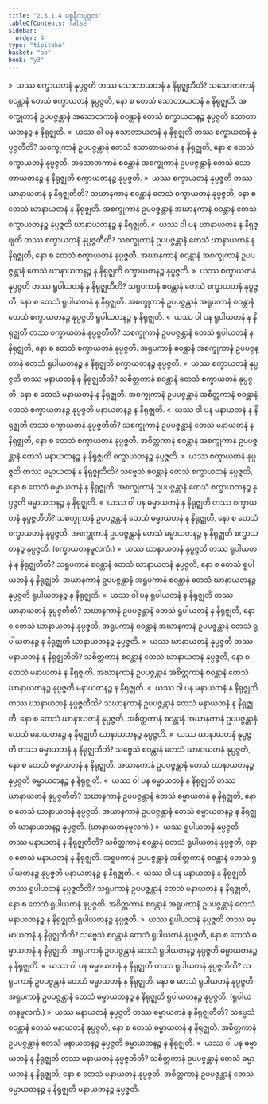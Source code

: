 ```yaml
---
title: "2.3.1.4 ပစ္စနီကပုဂ္ဂလ"
tableOfContents: false
sidebar:
  order: 4
type: "tipitaka"
basket: "ab"
book: "y3"
---
```



<DynamicBreadcrumb />

<Division number="204" book="y3" e="ch" v="33" p="170">

<Paragraph number="1609" book="y3">
»  ယဿ စက္ခာယတနံ နုပ္ပဇ္ဇတိ တဿ သောတာယတနံ န နိရုဇ္ဈတီတိ?
</Paragraph>

<Paragraph number="1610" book="y3">
သသောတကာနံ စဝန္တာနံ တေသံ စက္ခာယတနံ နုပ္ပဇ္ဇတိ, နော စ တေသံ သောတာယတနံ န နိရုဇ္ဈတိ. အစက္ခုကာနံ ဥပပဇ္ဇန္တာနံ အသောတကာနံ စဝန္တာနံ တေသံ စက္ခာယတနဉ္စ နုပ္ပဇ္ဇတိ သောတာယတနဉ္စ န နိရုဇ္ဈတိ.
</Paragraph>

<Paragraph number="1611" book="y3">
«  ယဿ ဝါ ပန သောတာယတနံ န နိရုဇ္ဈတိ တဿ စက္ခာယတနံ နုပ္ပဇ္ဇတီတိ?
</Paragraph>

<Paragraph number="1612" book="y3">
သစက္ခုကာနံ ဥပပဇ္ဇန္တာနံ တေသံ သောတာယတနံ န နိရုဇ္ဈတိ, နော စ တေသံ စက္ခာယတနံ နုပ္ပဇ္ဇတိ. အသောတကာနံ စဝန္တာနံ အစက္ခုကာနံ ဥပပဇ္ဇန္တာနံ တေသံ သောတာယတနဉ္စ န နိရုဇ္ဈတိ စက္ခာယတနဉ္စ နုပ္ပဇ္ဇတိ.
</Paragraph>

<Paragraph number="1613" book="y3">
»  ယဿ စက္ခာယတနံ နုပ္ပဇ္ဇတိ တဿ ဃာနာယတနံ န နိရုဇ္ဈတီတိ?
</Paragraph>

<Paragraph number="1614" book="y3">
သဃာနကာနံ စဝန္တာနံ တေသံ စက္ခာယတနံ နုပ္ပဇ္ဇတိ, နော စ တေသံ ဃာနာယတနံ န နိရုဇ္ဈတိ. အစက္ခုကာနံ ဥပပဇ္ဇန္တာနံ အဃာနကာနံ စဝန္တာနံ တေသံ စက္ခာယတနဉ္စ နုပ္ပဇ္ဇတိ ဃာနာယတနဉ္စ န နိရုဇ္ဈတိ.
</Paragraph>

<Paragraph number="1615" book="y3">
«  ယဿ ဝါ ပန ဃာနာယတနံ န နိရုဇ္ဈတိ တဿ စက္ခာယတနံ နုပ္ပဇ္ဇတီတိ?
</Paragraph>

<Paragraph number="1616" book="y3">
သစက္ခုကာနံ ဥပပဇ္ဇန္တာနံ တေသံ ဃာနာယတနံ န နိရုဇ္ဈတိ, နော စ တေသံ စက္ခာယတနံ နုပ္ပဇ္ဇတိ. အဃာနကာနံ စဝန္တာနံ အစက္ခုကာနံ ဥပပဇ္ဇန္တာနံ တေသံ ဃာနာယတနဉ္စ န နိရုဇ္ဈတိ စက္ခာယတနဉ္စ နုပ္ပဇ္ဇတိ.
</Paragraph>

<Paragraph number="1617" book="y3">
»  ယဿ စက္ခာယတနံ နုပ္ပဇ္ဇတိ တဿ ရူပါယတနံ န နိရုဇ္ဈတီတိ?
</Paragraph>

<Paragraph number="1618" book="y3">
သရူပကာနံ စဝန္တာနံ တေသံ စက္ခာယတနံ နုပ္ပဇ္ဇတိ, နော စ တေသံ ရူပါယတနံ န နိရုဇ္ဈတိ. အစက္ခုကာနံ ဥပပဇ္ဇန္တာနံ အရူပကာနံ စဝန္တာနံ တေသံ စက္ခာယတနဉ္စ နုပ္ပဇ္ဇတိ ရူပါယတနဉ္စ န နိရုဇ္ဈတိ.
</Paragraph>

<Paragraph number="1619" book="y3">
«  ယဿ ဝါ ပန ရူပါယတနံ န နိရုဇ္ဈတိ တဿ စက္ခာယတနံ နုပ္ပဇ္ဇတီတိ?
</Paragraph>

<Paragraph number="1620" book="y3">
သစက္ခုကာနံ ဥပပဇ္ဇန္တာနံ တေသံ ရူပါယတနံ န နိရုဇ္ဈတိ, နော စ တေသံ စက္ခာယတနံ နုပ္ပဇ္ဇတိ. အရူပကာနံ စဝန္တာနံ အစက္ခုကာနံ ဥပပဇ္ဇန္တာနံ တေသံ ရူပါယတနဉ္စ န နိရုဇ္ဈတိ စက္ခာယတနဉ္စ နုပ္ပဇ္ဇတိ.
</Paragraph>

<Paragraph number="1621" book="y3">
»  ယဿ စက္ခာယတနံ နုပ္ပဇ္ဇတိ တဿ မနာယတနံ န နိရုဇ္ဈတီတိ?
</Paragraph>

<Paragraph number="1622" book="y3">
သစိတ္တကာနံ စဝန္တာနံ တေသံ စက္ခာယတနံ နုပ္ပဇ္ဇတိ, နော စ တေသံ မနာယတနံ န နိရုဇ္ဈတိ. အစက္ခုကာနံ ဥပပဇ္ဇန္တာနံ အစိတ္တကာနံ စဝန္တာနံ တေသံ စက္ခာယတနဉ္စ နုပ္ပဇ္ဇတိ မနာယတနဉ္စ န နိရုဇ္ဈတိ.
</Paragraph>

<Paragraph number="1623" book="y3">
«  ယဿ ဝါ ပန မနာယတနံ န နိရုဇ္ဈတိ တဿ စက္ခာယတနံ နုပ္ပဇ္ဇတီတိ?
</Paragraph>

<Paragraph number="1624" book="y3">
သစက္ခုကာနံ ဥပပဇ္ဇန္တာနံ တေသံ မနာယတနံ န နိရုဇ္ဈတိ, နော စ တေသံ စက္ခာယတနံ နုပ္ပဇ္ဇတိ. အစိတ္တကာနံ စဝန္တာနံ အစက္ခုကာနံ ဥပပဇ္ဇန္တာနံ တေသံ မနာယတနဉ္စ န နိရုဇ္ဈတိ စက္ခာယတနဉ္စ နုပ္ပဇ္ဇတိ.
</Paragraph>

<Paragraph number="1625" book="y3">
»  ယဿ စက္ခာယတနံ နုပ္ပဇ္ဇတိ တဿ ဓမ္မာယတနံ န နိရုဇ္ဈတီတိ?
</Paragraph>

<Paragraph number="1626" book="y3">
သဗ္ဗေသံ စဝန္တာနံ တေသံ စက္ခာယတနံ နုပ္ပဇ္ဇတိ, နော စ တေသံ ဓမ္မာယတနံ န နိရုဇ္ဈတိ. အစက္ခုကာနံ ဥပပဇ္ဇန္တာနံ တေသံ စက္ခာယတနဉ္စ နုပ္ပဇ္ဇတိ ဓမ္မာယတနဉ္စ န နိရုဇ္ဈတိ.
</Paragraph>

<Paragraph number="1627" book="y3">
«  ယဿ ဝါ ပန ဓမ္မာယတနံ န နိရုဇ္ဈတိ တဿ စက္ခာယတနံ နုပ္ပဇ္ဇတီတိ?
</Paragraph>

<Paragraph number="1628" book="y3">
သစက္ခုကာနံ ဥပပဇ္ဇန္တာနံ တေသံ ဓမ္မာယတနံ န နိရုဇ္ဈတိ, နော စ တေသံ စက္ခာယတနံ နုပ္ပဇ္ဇတိ. အစက္ခုကာနံ ဥပပဇ္ဇန္တာနံ တေသံ ဓမ္မာယတနဉ္စ န နိရုဇ္ဈတိ စက္ခာယတနဉ္စ နုပ္ပဇ္ဇတိ. (စက္ခာယတနမူလကံ.)
</Paragraph>

</Division>
<Division number="205" book="y3" e="ch" v="33" p="172">

<Paragraph number="1629" book="y3">
»  ယဿ ဃာနာယတနံ နုပ္ပဇ္ဇတိ တဿ ရူပါယတနံ န နိရုဇ္ဈတီတိ?
</Paragraph>

<Paragraph number="1630" book="y3">
သရူပကာနံ စဝန္တာနံ တေသံ ဃာနာယတနံ နုပ္ပဇ္ဇတိ, နော စ တေသံ ရူပါယတနံ န နိရုဇ္ဈတိ. အဃာနကာနံ ဥပပဇ္ဇန္တာနံ အရူပကာနံ စဝန္တာနံ တေသံ ဃာနာယတနဉ္စ နုပ္ပဇ္ဇတိ ရူပါယတနဉ္စ န နိရုဇ္ဈတိ.
</Paragraph>

<Paragraph number="1631" book="y3">
«  ယဿ ဝါ ပန ရူပါယတနံ န နိရုဇ္ဈတိ တဿ ဃာနာယတနံ နုပ္ပဇ္ဇတီတိ?
</Paragraph>

<Paragraph number="1632" book="y3">
သဃာနကာနံ ဥပပဇ္ဇန္တာနံ တေသံ ရူပါယတနံ န နိရုဇ္ဈတိ, နော စ တေသံ ဃာနာယတနံ နုပ္ပဇ္ဇတိ. အရူပကာနံ စဝန္တာနံ အဃာနကာနံ ဥပပဇ္ဇန္တာနံ တေသံ ရူပါယတနဉ္စ န နိရုဇ္ဈတိ ဃာနာယတနဉ္စ နုပ္ပဇ္ဇတိ.
</Paragraph>

<Paragraph number="1633" book="y3">
»  ယဿ ဃာနာယတနံ နုပ္ပဇ္ဇတိ တဿ မနာယတနံ န နိရုဇ္ဈတီတိ?
</Paragraph>

<Paragraph number="1634" book="y3">
သစိတ္တကာနံ စဝန္တာနံ တေသံ ဃာနာယတနံ နုပ္ပဇ္ဇတိ, နော စ တေသံ မနာယတနံ န နိရုဇ္ဈတိ. အဃာနကာနံ ဥပပဇ္ဇန္တာနံ အစိတ္တကာနံ စဝန္တာနံ တေသံ ဃာနာယတနဉ္စ နုပ္ပဇ္ဇတိ မနာယတနဉ္စ န နိရုဇ္ဈတိ.
</Paragraph>

<Paragraph number="1635" book="y3">
«  ယဿ ဝါ ပန မနာယတနံ န နိရုဇ္ဈတိ တဿ ဃာနာယတနံ နုပ္ပဇ္ဇတီတိ?
</Paragraph>

<Paragraph number="1636" book="y3">
သဃာနကာနံ ဥပပဇ္ဇန္တာနံ တေသံ မနာယတနံ န နိရုဇ္ဈတိ, နော စ တေသံ ဃာနာယတနံ နုပ္ပဇ္ဇတိ. အစိတ္တကာနံ စဝန္တာနံ အဃာနကာနံ ဥပပဇ္ဇန္တာနံ တေသံ မနာယတနဉ္စ န နိရုဇ္ဈတိ ဃာနာယတနဉ္စ နုပ္ပဇ္ဇတိ.
</Paragraph>

<Paragraph number="1637" book="y3">
»  ယဿ ဃာနာယတနံ နုပ္ပဇ္ဇတိ တဿ ဓမ္မာယတနံ န နိရုဇ္ဈတီတိ?
</Paragraph>

<Paragraph number="1638" book="y3">
သဗ္ဗေသံ စဝန္တာနံ တေသံ ဃာနာယတနံ နုပ္ပဇ္ဇတိ, နော စ တေသံ ဓမ္မာယတနံ န နိရုဇ္ဈတိ. အဃာနကာနံ ဥပပဇ္ဇန္တာနံ တေသံ ဃာနာယတနဉ္စ နုပ္ပဇ္ဇတိ ဓမ္မာယတနဉ္စ န နိရုဇ္ဈတိ.
</Paragraph>

<Paragraph number="1639" book="y3">
«  ယဿ ဝါ ပန ဓမ္မာယတနံ န နိရုဇ္ဈတိ တဿ ဃာနာယတနံ နုပ္ပဇ္ဇတီတိ?
</Paragraph>

<Paragraph number="1640" book="y3">
သဃာနကာနံ ဥပပဇ္ဇန္တာနံ တေသံ ဓမ္မာယတနံ န နိရုဇ္ဈတိ, နော စ တေသံ ဃာနာယတနံ နုပ္ပဇ္ဇတိ. အဃာနကာနံ ဥပပဇ္ဇန္တာနံ တေသံ ဓမ္မာယတနဉ္စ န နိရုဇ္ဈတိ ဃာနာယတနဉ္စ နုပ္ပဇ္ဇတိ. (ဃာနာယတနမူလကံ.)
</Paragraph>

</Division>
<Division number="206" book="y3" e="ch" v="33" p="172">

<Paragraph number="1641" book="y3">
»  ယဿ ရူပါယတနံ နုပ္ပဇ္ဇတိ တဿ မနာယတနံ န နိရုဇ္ဈတီတိ?
</Paragraph>

<Paragraph number="1642" book="y3">
သစိတ္တကာနံ စဝန္တာနံ တေသံ ရူပါယတနံ နုပ္ပဇ္ဇတိ, နော စ တေသံ မနာယတနံ န နိရုဇ္ဈတိ. အရူပကာနံ ဥပပဇ္ဇန္တာနံ အစိတ္တကာနံ စဝန္တာနံ တေသံ ရူပါယတနဉ္စ နုပ္ပဇ္ဇတိ မနာယတနဉ္စ န နိရုဇ္ဈတိ.
</Paragraph>

<Paragraph number="1643" book="y3">
«  ယဿ ဝါ ပန မနာယတနံ န နိရုဇ္ဈတိ တဿ ရူပါယတနံ နုပ္ပဇ္ဇတီတိ?
</Paragraph>

<Paragraph number="1644" book="y3">
သရူပကာနံ ဥပပဇ္ဇန္တာနံ တေသံ မနာယတနံ န နိရုဇ္ဈတိ, နော စ တေသံ ရူပါယတနံ နုပ္ပဇ္ဇတိ. အစိတ္တကာနံ စဝန္တာနံ အရူပကာနံ ဥပပဇ္ဇန္တာနံ တေသံ မနာယတနဉ္စ န နိရုဇ္ဈတိ ရူပါယတနဉ္စ နုပ္ပဇ္ဇတိ.
</Paragraph>

<Paragraph number="1645" book="y3">
»  ယဿ ရူပါယတနံ နုပ္ပဇ္ဇတိ တဿ ဓမ္မာယတနံ န နိရုဇ္ဈတီတိ?
</Paragraph>

<Paragraph number="1646" book="y3">
သဗ္ဗေသံ စဝန္တာနံ တေသံ ရူပါယတနံ နုပ္ပဇ္ဇတိ, နော စ တေသံ ဓမ္မာယတနံ န နိရုဇ္ဈတိ. အရူပကာနံ ဥပပဇ္ဇန္တာနံ တေသံ ရူပါယတနဉ္စ နုပ္ပဇ္ဇတိ ဓမ္မာယတနဉ္စ န နိရုဇ္ဈတိ.
</Paragraph>

<Paragraph number="1647" book="y3">
«  ယဿ ဝါ ပန ဓမ္မာယတနံ န နိရုဇ္ဈတိ တဿ ရူပါယတနံ နုပ္ပဇ္ဇတီတိ?
</Paragraph>

<Paragraph number="1648" book="y3">
သရူပကာနံ ဥပပဇ္ဇန္တာနံ တေသံ ဓမ္မာယတနံ န နိရုဇ္ဈတိ, နော စ တေသံ ရူပါယတနံ နုပ္ပဇ္ဇတိ. အရူပကာနံ ဥပပဇ္ဇန္တာနံ တေသံ ဓမ္မာယတနဉ္စ န နိရုဇ္ဈတိ ရူပါယတနဉ္စ နုပ္ပဇ္ဇတိ. (ရူပါယတနမူလကံ.)
</Paragraph>

</Division>
<Division number="207" book="y3" e="ch" v="33" p="173">

<Paragraph number="1649" book="y3">
»  ယဿ မနာယတနံ နုပ္ပဇ္ဇတိ တဿ ဓမ္မာယတနံ န နိရုဇ္ဈတီတိ?
</Paragraph>

<Paragraph number="1650" book="y3">
သဗ္ဗေသံ စဝန္တာနံ တေသံ မနာယတနံ နုပ္ပဇ္ဇတိ, နော စ တေသံ ဓမ္မာယတနံ န နိရုဇ္ဈတိ. အစိတ္တကာနံ ဥပပဇ္ဇန္တာနံ တေသံ မနာယတနဉ္စ နုပ္ပဇ္ဇတိ ဓမ္မာယတနဉ္စ န နိရုဇ္ဈတိ.
</Paragraph>

<Paragraph number="1651" book="y3">
«  ယဿ ဝါ ပန ဓမ္မာယတနံ န နိရုဇ္ဈတိ တဿ မနာယတနံ နုပ္ပဇ္ဇတီတိ?
</Paragraph>

<Paragraph number="1652" book="y3">
သစိတ္တကာနံ ဥပပဇ္ဇန္တာနံ တေသံ ဓမ္မာယတနံ န နိရုဇ္ဈတိ, နော စ တေသံ မနာယတနံ နုပ္ပဇ္ဇတိ. အစိတ္တကာနံ ဥပပဇ္ဇန္တာနံ တေသံ ဓမ္မာယတနဉ္စ န နိရုဇ္ဈတိ မနာယတနဉ္စ နုပ္ပဇ္ဇတိ.
</Paragraph>
</Division>